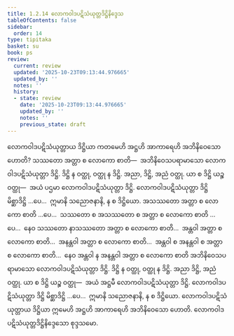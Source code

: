 ```yaml
---
title: 1.2.14 လောကဝါဒပဋိသံယုတ္တဒိဋ္ဌိနိဒ္ဒေသ
tableOfContents: false
sidebar:
  order: 14
type: tipitaka
basket: su
book: ps
review:
  current: review
  updated: '2025-10-23T09:13:44.976665'
  updated_by: ''
  notes: ''
  history:
  - state: review
    date: '2025-10-23T09:13:44.976665'
    updated_by: ''
    notes: ''
    previous_state: draft
---
```



<ReviewStatus review={frontmatter.review} showDetails={true} />

<HypothesisAnnotation frontmatter={frontmatter} />

<DynamicBreadcrumb />

<Division number="147" book="ps" e="ch" v="26" p="156">

<Paragraph number="824" book="ps">
လောကဝါဒပဋိသံယုတ္တာယ ဒိဋ္ဌိယာ ကတမေဟိ အဋ္ဌဟိ အာကာရေဟိ အဘိနိဝေသော ဟောတိ? သဿတော အတ္တာ စ လောကော စာတိ—  အဘိနိဝေသပရာမာသော လောကဝါဒပဋိသံယုတ္တာ ဒိဋ္ဌိ. ဒိဋ္ဌိ န ဝတ္ထု, ဝတ္ထု န ဒိဋ္ဌိ. အညာ, ဒိဋ္ဌိ, အညံ ဝတ္ထု. ယာ စ ဒိဋ္ဌိ ယဉ္စ ဝတ္ထု—  အယံ ပဌမာ လောကဝါဒပဋိသံယုတ္တာ ဒိဋ္ဌိ. လောကဝါဒပဋိသံယုတ္တာ ဒိဋ္ဌိ မိစ္ဆာဒိဋ္ဌိ …ပေ…  ဣမာနိ သညောဇနာနိ, န စ ဒိဋ္ဌိယော.
</Paragraph>

<Paragraph number="825" book="ps">
အသဿတော အတ္တာ စ လောကော စာတိ …ပေ…  သဿတော စ အသဿတော စ အတ္တာ စ လောကော စာတိ …ပေ…  နေဝ သဿတော နာသဿတော အတ္တာ စ လောကော စာတိ…  အန္တဝါ အတ္တာ စ လောကော စာတိ…  အနန္တဝါ အတ္တာ စ လောကော စာတိ…  အန္တဝါ စ အနန္တဝါ စ အတ္တာ စ လောကော စာတိ…  နေဝ အန္တဝါ န အနန္တဝါ အတ္တာ စ လောကော စာတိ အဘိနိဝေသပရာမာသော လောကဝါဒပဋိသံယုတ္တာ ဒိဋ္ဌိ. ဒိဋ္ဌိ န ဝတ္ထု, ဝတ္ထု န ဒိဋ္ဌိ. အညာ ဒိဋ္ဌိ, အညံ ဝတ္ထု. ယာ စ ဒိဋ္ဌိ ယဉ္စ ဝတ္ထု—  အယံ အဋ္ဌမီ လောကဝါဒပဋိသံယုတ္တာ ဒိဋ္ဌိ. လောကဝါဒပဋိသံယုတ္တာ ဒိဋ္ဌိ မိစ္ဆာဒိဋ္ဌိ …ပေ…  ဣမာနိ သညောဇနာနိ, န စ ဒိဋ္ဌိယော. လောကဝါဒပဋိသံယုတ္တာယ ဒိဋ္ဌိယာ ဣမေဟိ အဋ္ဌဟိ အာကာရေဟိ အဘိနိဝေသော ဟောတိ.

</Paragraph>
</Division>

<Paragraph number="826" type="center" book="ps">
လောကဝါဒပဋိသံယုတ္တဒိဋ္ဌိနိဒ္ဒေသော စုဒ္ဒသမော.
</Paragraph>